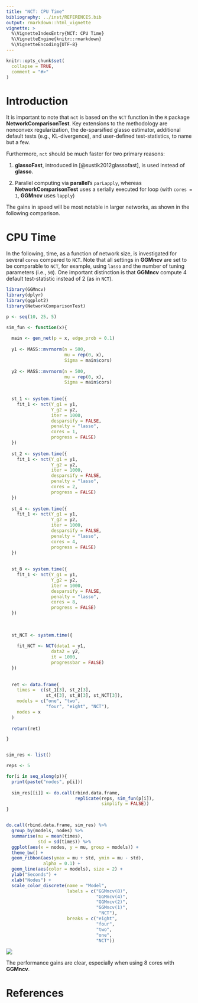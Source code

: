 ---
title: "NCT: CPU Time"
bibliography: ../inst/REFERENCES.bib
output: rmarkdown::html_vignette
vignette: >
  %\VignetteIndexEntry{NCT: CPU Time}
  %\VignetteEngine{knitr::rmarkdown}
  %\VignetteEncoding{UTF-8}
---

```{r, include = FALSE}
knitr::opts_chunk$set(
  collapse = TRUE,
  comment = "#>"
)
```


# Introduction

It is important to note that `nct` is based on the `NCT` function
in the `R` package **NetworkComparisonTest**. Key extensions
to the methodology are nonconvex regularization, the de-sparsified 
glasso estimator, additional default tests (e.g., KL-divergence), and 
user-defined test-statistics, to name but a few. 

Furthermore, `nct` should be much faster for two primary reasons:

1. **glassoFast**, introduced in [@sustik2012glassofast], is used 
instead of **glasso**. 

2. Parallel computing via **parallel**'s `parLapply`, whereas 
**NetworkComparisonTest** uses a serially executed for loop
(with `cores = 1`, **GGMncv** uses `lapply`)

The gains in speed will be most notable in larger networks, as
shown in the following comparison.

# CPU Time

In the following, time, as a function of network size, is 
investigated for several `cores` compared to `NCT`. Note that 
all settings in **GGMncv** are set to be comparable to `NCT`, 
for example, using `lasso` and the number of tuning parameters 
(i.e., `50`). One important distinction is that **GGMncv**
compute 4 default test-statistic instead of 2 
(as in `NCT`).


```r
library(GGMncv)
library(dplyr)
library(ggplot2)
library(NetworkComparisonTest)

p <- seq(10, 25, 5)

sim_fun <- function(x){
  
  main <- gen_net(p = x, edge_prob = 0.1)
  
  y1 <- MASS::mvrnorm(n = 500, 
                      mu = rep(0, x), 
                      Sigma = main$cors)
  
  y2 <- MASS::mvrnorm(n = 500, 
                      mu = rep(0, x), 
                      Sigma = main$cors)
  
  
  st_1 <- system.time({
    fit_1 <- nct(Y_g1 = y1, 
                 Y_g2 = y2, 
                 iter = 1000, 
                 desparsify = FALSE, 
                 penalty = "lasso", 
                 cores = 1, 
                 progress = FALSE)
  })
  
  st_2 <- system.time({
    fit_1 <- nct(Y_g1 = y1, 
                 Y_g2 = y2, 
                 iter = 1000, 
                 desparsify = FALSE, 
                 penalty = "lasso", 
                 cores = 2, 
                 progress = FALSE)
  })
  
  st_4 <- system.time({
    fit_1 <- nct(Y_g1 = y1, 
                 Y_g2 = y2, 
                 iter = 1000, 
                 desparsify = FALSE, 
                 penalty = "lasso", 
                 cores = 4, 
                 progress = FALSE)
  })
  
  
  st_8 <- system.time({
    fit_1 <- nct(Y_g1 = y1, 
                 Y_g2 = y2, 
                 iter = 1000, 
                 desparsify = FALSE, 
                 penalty = "lasso", 
                 cores = 8, 
                 progress = FALSE)
  })
  
  
  
  st_NCT <- system.time({
    
    fit_NCT <- NCT(data1 = y1, 
                 data2 = y2, 
                 it = 1000, 
                 progressbar = FALSE)
  })
  
  
  ret <- data.frame(
    times =  c(st_1[3], st_2[3], 
               st_4[3], st_8[3], st_NCT[3]),
    models = c("one", "two", 
               "four", "eight", "NCT"),
    nodes = x
  )
  
  return(ret)

}


sim_res <- list()

reps <- 5

for(i in seq_along(p)){
  print(paste("nodes", p[i]))
  
  sim_res[[i]] <- do.call(rbind.data.frame, 
                          replicate(reps, sim_fun(p[i]), 
                                    simplify = FALSE))
}


do.call(rbind.data.frame, sim_res) %>%
  group_by(models, nodes) %>%
  summarise(mu = mean(times), 
            std = sd(times)) %>%
  ggplot(aes(x = nodes, y = mu, group = models)) +
  theme_bw() +
  geom_ribbon(aes(ymax = mu + std, ymin = mu - std), 
              alpha = 0.1) +
  geom_line(aes(color = models), size = 2) +
  ylab("Seconds") +
  xlab("Nodes") +
  scale_color_discrete(name = "Model", 
                       labels = c("GGMncv(8)",
                                  "GGMncv(4)",
                                  "GGMncv(2)",
                                  "GGMncv(1)", 
                                   "NCT"), 
                       breaks = c("eight", 
                                  "four", 
                                  "two", 
                                  "one", 
                                  "NCT"))

```

![](../man/figures/cpu_time.png)

The performance gains are clear, 
especially when using 8 cores with **GGMncv**.

# References


